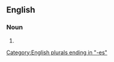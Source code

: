 ==English==

===Noun===
{{head|en|noun plural form}}

# {{plural of|activeness|lang=en}}

[[Category:English plurals ending in "-es"]]